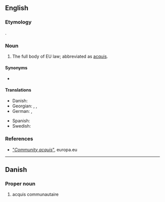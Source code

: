 ==English==

===Etymology===
{{bor|en|fr|[[acquis]] [[communautaire]]|withtext=1}}.

===Noun===
{{en-noun|?}}

# The full body of EU law; abbreviated as [[acquis]].

====Synonyms====
* {{l|en|Community acquis}}

====Translations====
{{trans-top|the full body of EU law}}
* Danish: {{t|da|acquis communautaire}}
* Georgian: {{t|ka|ევროკავშირის კანონთა კრებული}}, {{t|ka|acquis communautaire}}, {{t|ka|აკისი}}
* German: {{t|de|Besitzstand der Gemeinschaft|m}}, {{t|de|gemeinschaftlicher Besitzstand|m}}
{{trans-mid}}
* Spanish: {{t|es|Acervo comunitario|m}}
* Swedish: {{t|sv|Gemenskapens regelverk|n}}
{{trans-bottom}}

===References===
* [http://eurovoc.europa.eu/drupal/?q=request&uri=http://eurovoc.europa.eu/210682 "''Community acquis''"], europa.eu

----

==Danish==

===Proper noun===
{{da-proper noun}}

# {{lb|da|law}} acquis communautaire